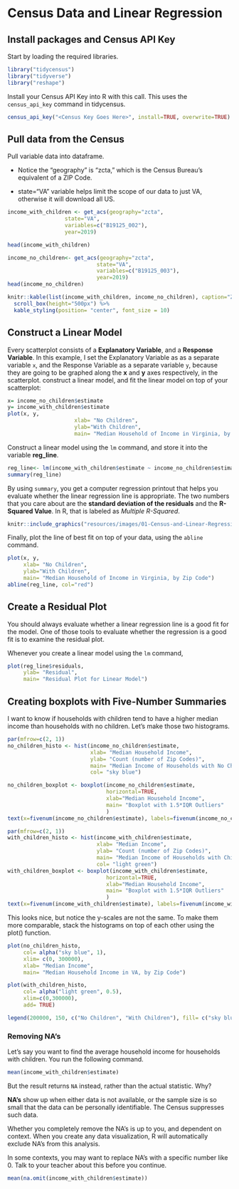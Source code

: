 # Census Data and Linear Regression 

## Install packages and Census API Key

Start by loading the required libraries.

```r

library("tidycensus")
library("tidyverse")
library("reshape")
```

Install your Census API Key into R with this call. This uses the `census_api_key` command in tidycensus.

```r
census_api_key("<Census Key Goes Here>", install=TRUE, overwrite=TRUE)
```

## Pull data from the Census

Pull variable data into dataframe. 

* Notice the "geography" is "zcta," which is the Census Bureau's equivalent of a ZIP Code. 

* state="VA" variable helps limit the scope of our data to just VA, otherwise it will download all US.

```r
income_with_children <- get_acs(geography="zcta",
                  state="VA",
                  variables=c("B19125_002"),
                  year=2019)

head(income_with_children)

income_no_children<- get_acs(geography="zcta",
                            state="VA",
                            variables=c("B19125_003"),
                            year=2019)
head(income_no_children)
```

```r
knitr::kable(list(income_with_children, income_no_children), caption="Zip Code Data for Household Income for Households with Children, and Without Children", booktabs=TRUE) %>%
  scroll_box(height="500px") %>%
  kable_styling(position= "center", font_size = 10)
```


## Construct a Linear Model

Every scatterplot consists of a **Explanatory Variable**, and a **Response Variable**. In this example, I set the Explanatory Variable as as a separate variable `x`, and the Response Variable as a separate variable `y`, because they are going to be graphed along the **x** and **y** axes respectively, in the scatterplot. construct a linear model, and fit the linear model on top of your scatterplot:

```r
x= income_no_children$estimate
y= income_with_children$estimate
plot(x, y,
                     xlab= "No Children",
                     ylab="With Children",
                     main= "Median Household of Income in Virginia, by Zip Code")
```

Construct a linear model using the `lm` command, and store it into the variable **reg_line**.

```r
reg_line<- lm(income_with_children$estimate ~ income_no_children$estimate)
summary(reg_line)
```

By using `summary`, you get a computer regression printout that helps you evaluate whether the linear regression line is appropriate. The two numbers that you care about are the **standard deviation of the residuals** and the **R-Squared Value**. In R, that is labeled as *Multiple R-Squared*.

```r
knitr::include_graphics("resources/images/01-Census-and-Linear-Regression/Regression-Printout.png") 
```

Finally, plot the line of best fit on top of your data, using the `abline` command.

```r
plot(x, y,
     xlab= "No Children",
     ylab="With Children",
     main= "Median Household of Income in Virginia, by Zip Code")
abline(reg_line, col="red")
```

## Create a Residual Plot

You should always evaluate whether a linear regression line is a good fit for the model. One of those tools to evaluate whether the regression is a good fit is to examine the residual plot.

Whenever you create a linear model using the `lm` command, 
```r
plot(reg_line$residuals, 
     ylab= "Residual",
     main= "Residual Plot for Linear Model")
```

## Creating boxplots with Five-Number Summaries

I want to know if households with children tend to have a higher median income than households with no children. Let's make those two histograms.

```r
par(mfrow=c(2, 1))
no_children_histo <- hist(income_no_children$estimate,
                          xlab= "Median Household Income",
                          ylab= "Count (number of Zip Codes)",
                          main= "Median Income of Households with No Children in VA, by Zip Code",
                          col= "sky blue")

no_children_boxplot <- boxplot(income_no_children$estimate,
                               horizontal=TRUE,
                               xlab="Median Household Income",
                               main= "Boxplot with 1.5*IQR Outliers"
                               )
text(x=fivenum(income_no_children$estimate), labels=fivenum(income_no_children$estimate), y=1.3)

par(mfrow=c(2, 1))
with_children_histo <- hist(income_with_children$estimate,
                            xlab= "Median Income",
                            ylab= "Count (number of Zip Codes)",
                            main= "Median Income of Households with Children in VA, by Zip Code",
                            col= "light green")
with_children_boxplot <- boxplot(income_with_children$estimate,
                               horizontal=TRUE,
                               xlab="Median Household Income",
                               main= "Boxplot with 1.5*IQR Outliers"
                               )
text(x=fivenum(income_with_children$estimate), labels=fivenum(income_with_children$estimate), y=1.3)
```

This looks nice, but notice the y-scales are not the same. To make them more comparable, stack the histograms on top of each other using the plot() function. 

```r
plot(no_children_histo, 
     col= alpha("sky blue", 1),
     xlim= c(0, 300000),
     xlab= "Median Income",
     main= "Median Household Income in VA, by Zip Code")

plot(with_children_histo,
     col= alpha("light green", 0.5),
     xlim=c(0,300000),
     add= TRUE)

legend(200000, 150, c("No Children", "With Children"), fill= c("sky blue", "light green"), title= "Zoomer Status")
```



### Removing NA's

Let's say you want to find the average household income for households with children. You run the following command.

```r
mean(income_with_children$estimate)
```

But the result returns `NA` instead, rather than the actual statistic. Why?

**NA's** show up when either data is not available, or the sample size is so small that the data can be personally identifiable. The Census suppresses such data.

Whether you completely remove the NA's is up to you, and dependent on context. When you create any data visualization, R will automatically exclude NA's from this analysis. 

In some contexts, you may want to replace NA's with a specific number like 0. Talk to your teacher about this before you continue. 

```r
mean(na.omit(income_with_children$estimate))
```




